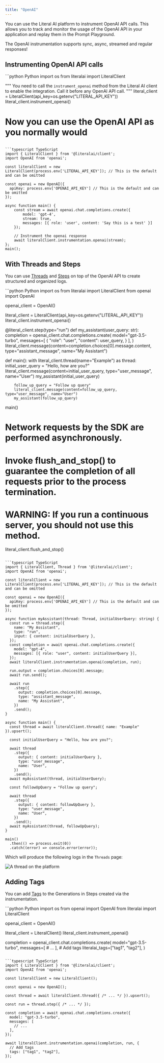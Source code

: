 ```yaml
---
title: "OpenAI"
---
```



You can use the Literal AI platform to instrument OpenAI API calls. This allows you to track and monitor the usage of the OpenAI API in your application and replay them in the Prompt Playground.

<Check>The OpenAI instrumentation supports sync, async, streamed and regular responses!</Check>

## Instrumenting OpenAI API calls

<CodeGroup>
```python Python
import os
from literalai import LiteralClient

"""
You need to call the `instrument_openai` method from the Literal AI client to
enable the integration. Call it before any OpenAI API call.
"""
literal_client = LiteralClient(api_key=os.getenv("LITERAL_API_KEY"))
literal_client.instrument_openai()

# Now you can use the OpenAI API as you normally would
```

```typescript TypeScript
import { LiteralClient } from '@literalai/client';
import OpenAI from 'openai';

const literalClient = new LiteralClient(process.env['LITERAL_API_KEY']); // This is the default and can be omitted

const openai = new OpenAI({
  apiKey: process.env['OPENAI_API_KEY'] // This is the default and can be omitted
});

async function main() {
    const stream = await openai.chat.completions.create({
        model: 'gpt-4',
        stream: true,
        messages: [{ role: 'user', content: 'Say this is a test' }]
    });

    // Instrument the openai response
    await literalClient.instrumentation.openai(stream);
};
main();
```
</CodeGroup>

## With Threads and Steps

You can use [Threads](/concepts/observability/thread) and [Steps](/concepts/observability/step) on top of the OpenAI API to create structured and organized logs.

<CodeGroup>
```python Python
import os
from literalai import LiteralClient
from openai import OpenAI

openai_client = OpenAI()

literal_client = LiteralClient(api_key=os.getenv("LITERAL_API_KEY"))
literal_client.instrument_openai()

@literal_client.step(type="run")
def my_assistant(user_query: str):
    completion = openai_client.chat.completions.create(
                model="gpt-3.5-turbo",
                messages=[
                    {
                        "role": "user",
                        "content": user_query,
                    }
                ],
            )
    literal_client.message(content=completion.choices[0].message.content, type="assistant_message", name="My Assistant")


def main():
    with literal_client.thread(name="Example") as thread:
        initial_user_query = "Hello, how are you?"
        literal_client.message(content=initial_user_query, type="user_message", name="User")
        my_assistant(initial_user_query)
        
        follow_up_query = "Follow up query"
        literal_client.message(content=follow_up_query, type="user_message", name="User")
        my_assistant(follow_up_query)

main()
# Network requests by the SDK are performed asynchronously.
# Invoke flush_and_stop() to guarantee the completion of all requests prior to the process termination.
# WARNING: If you run a continuous server, you should not use this method.
literal_client.flush_and_stop()
```

```typescript TypeScript
import { LiteralClient, Thread } from '@literalai/client';
import OpenAI from 'openai';

const literalClient = new LiteralClient(process.env['LITERAL_API_KEY']); // This is the default and can be omitted

const openai = new OpenAI({
  apiKey: process.env['OPENAI_API_KEY'] // This is the default and can be omitted
});

async function myAssistant(thread: Thread, initialUserQuery: string) {
  const run = thread.step({
    name: "My Assistant",
    type: "run",
    input: { content: initialUserQuery },
  });
  const completion = await openai.chat.completions.create({
    model: "gpt-4",
    messages: [{ role: "user", content: initialUserQuery }],
  });
  await literalClient.instrumentation.openai(completion, run);

  run.output = completion.choices[0].message;
  await run.send();

  await run
    .step({
      output: completion.choices[0].message,
      type: "assistant_message",
      name: "My Assistant",
    })
    .send();
}

async function main() {
  const thread = await literalClient.thread({ name: "Example" }).upsert();

  const initialUserQuery = "Hello, how are you?";

  await thread
    .step({
      output: { content: initialUserQuery },
      type: "user_message",
      name: "User",
    })
    .send();
  await myAssistant(thread, initialUserQuery);

  const followUpQuery = "Follow up query";

  await thread
    .step({
      output: { content: followUpQuery },
      type: "user_message",
      name: "User",
    })
    .send();
  await myAssistant(thread, followUpQuery);
}

main()
  .then(() => process.exit(0))
  .catch((error) => console.error(error));
```
</CodeGroup>

Which will produce the following logs in the `Threads` page:

<Frame caption="OpenAI thread">
  <img src="/images/openai-example.png" alt="A thread on the platform" />
</Frame>

## Adding Tags

You can add [Tags](/guides/guide-tag-scores-metadata#tags) to the Generations in Steps created via the instrumentation.

<CodeGroup>
```python Python
import os
from openai import OpenAI
from literalai import LiteralClient

openai_client = OpenAI()

literal_client = LiteralClient()
literal_client.instrument_openai()

completion = openai_client.chat.completions.create(
    model="gpt-3.5-turbo",
    messages=[
        # ...
    ],
    # Add tags
    literalai_tags=["tag1", "tag2"],
)
```

```typescript TypeScript
import { LiteralClient } from '@literalai/client';
import OpenAI from 'openai';

const literalClient = new LiteralClient();

const openai = new OpenAI();

const thread = await literalClient.thread({ /* ... */ }).upsert();

const run = thread.step({ /* ... */ });

const completion = await openai.chat.completions.create({
  model: "gpt-3.5-turbo",
  messages: [
    // ...
  ],
});

await literalClient.instrumentation.openai(completion, run, {
  // Add tags
  tags: ["tag1", "tag2"],
});
```
</CodeGroup>